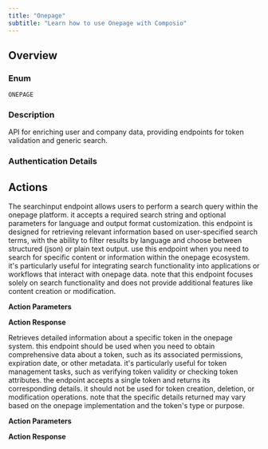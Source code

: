 ```yaml
---
title: "Onepage"
subtitle: "Learn how to use Onepage with Composio"
---
```



## Overview

### Enum
`ONEPAGE`

### Description
API for enriching user and company data, providing endpoints for token validation and generic search.

### Authentication Details

<Accordion title="API_KEY">
<ParamField path="authToken" type="string" required={true}>
</ParamField>

</Accordion>


## Actions

<AccordionGroup>
<Accordion title="ONEPAGE_SEARCH_INPUT_POST_REQUEST">
The searchinput endpoint allows users to perform a search query within the onepage platform. it accepts a required search string and optional parameters for language and output format customization. this endpoint is designed for retrieving relevant information based on user-specified search terms, with the ability to filter results by language and choose between structured (json) or plain text output. use this endpoint when you need to search for specific content or information within the onepage ecosystem. it's particularly useful for integrating search functionality into applications or workflows that interact with onepage data. note that this endpoint focuses solely on search functionality and does not provide additional features like content creation or modification.

**Action Parameters**

<ParamField path="l" type="string">
</ParamField>

<ParamField path="o" type="string">
</ParamField>

<ParamField path="s" type="string" required={true}>
</ParamField>


**Action Response**

<ParamField path="data" type="object">
</ParamField>

<ParamField path="successful" type="boolean">
</ParamField>

<ParamField path="error" type="">
</ParamField>

</Accordion>

<Accordion title="ONEPAGE_TOKEN_DETAILS_REQUEST">
Retrieves detailed information about a specific token in the onepage system. this endpoint should be used when you need to obtain comprehensive data about a token, such as its associated permissions, expiration date, or other metadata. it's particularly useful for token management tasks, such as verifying token validity or checking token attributes. the endpoint accepts a single token and returns its corresponding details. it should not be used for token creation, deletion, or modification operations. note that the specific details returned may vary based on the onepage implementation and the token's type or purpose.

**Action Parameters**

<ParamField path="token" type="string" required={true}>
</ParamField>


**Action Response**

<ParamField path="data" type="object">
</ParamField>

<ParamField path="successful" type="boolean">
</ParamField>

<ParamField path="error" type="">
</ParamField>

</Accordion>

</AccordionGroup>
